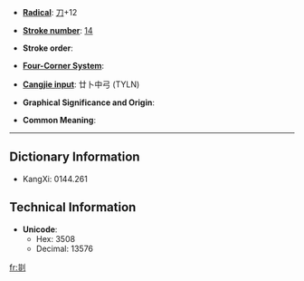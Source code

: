 * '''[[Index:Chinese radical| Radical]]''': [[Index:Chinese radical/刀|刀]]+12

* '''[[Index:Chinese total strokes|Stroke number]]''': [[Index:Chinese total strokes/14|14]]

* '''Stroke order''': 

* '''[[Index:Chinese four corner|Four-Corner System]]''': 

* '''[[Index:Chinese Cangjie|Cangjie input]]''': 廿卜中弓 (TYLN)

* '''Graphical Significance and Origin''': 

* '''Common Meaning''': 

----

== Dictionary Information ==

* KangXi: 0144.261

== Technical Information ==

* '''Unicode''':
** Hex: 3508
** Decimal: 13576

[[fr:㔈]]